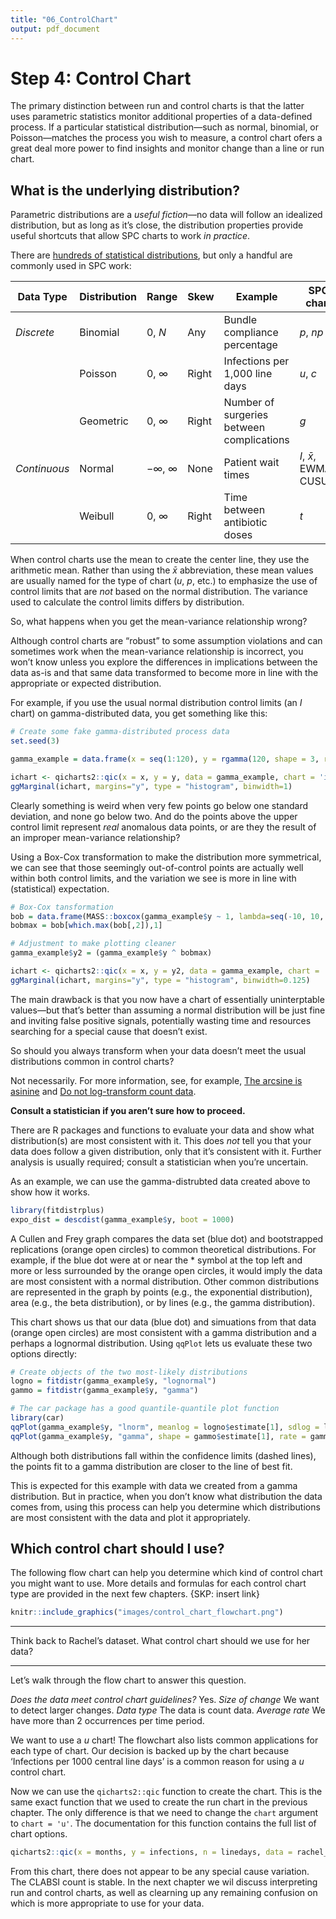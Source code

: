 ```yaml
---
title: "06_ControlChart"
output: pdf_document
---
```


# Step 4: Control Chart {-}

The primary distinction between run and control charts is that the latter uses parametric statistics monitor additional properties of a data-defined process. If a particular statistical distribution---such as normal, binomial, or Poisson---matches the process you wish to measure, a control chart ofers a great deal more power to find insights and monitor change than a line or run chart.  


## What is the underlying distribution?

Parametric distributions are a *useful fiction*---no data will follow an idealized distribution, but as long as it's close, the distribution properties provide useful shortcuts that allow SPC charts to work *in practice*.

There are [hundreds of statistical distributions](https://en.wikipedia.org/wiki/List_of_probability_distributions), but only a handful are commonly used in SPC work:  

| Data Type | Distribution | Range | Skew | Example | SPC chart |
| --------- | ------------ | ----- | ---- | ------- | --------- |
| *Discrete* | Binomial | 0, $N$ | Any | Bundle compliance percentage | *p*, *np* | 
| | Poisson | 0, $\infty$ | Right | Infections per 1,000 line days | *u*, *c* | 
| | Geometric | 0, $\infty$ | Right | Number of surgeries between complications | *g* | 
| *Continuous* | Normal | $-\infty$, $\infty$ | None | Patient wait times | *I*, $\bar{x}$, EWMA, CUSUM | 
| | Weibull | 0, $\infty$ | Right | Time between antibiotic doses | *t* | 


When control charts use the mean to create the center line, they use the arithmetic mean. Rather than using the $\bar{x}$ abbreviation, these mean values are usually named for the type of chart (*u*, *p*, etc.) to emphasize the use of control limits that are *not* based on the normal distribution. The variance used to calculate the control limits differs by distribution.   

So, what happens when you get the mean-variance relationship wrong?

Although control charts are "robust" to some assumption violations and can sometimes work when the mean-variance relationship is incorrect, you won't know unless you explore the differences in implications between the data as-is and that same data transformed to become more in line with the appropriate or expected distribution.

For example, if you use the usual normal distribution control limits (an *I* chart) on gamma-distributed data, you get something like this:  

```r
# Create some fake gamma-distributed process data
set.seed(3)

gamma_example = data.frame(x = seq(1:120), y = rgamma(120, shape = 3, rate = 0.8)) 

ichart <- qicharts2::qic(x = x, y = y, data = gamma_example, chart = 'i', y.neg = F)
ggMarginal(ichart, margins="y", type = "histogram", binwidth=1)
```

Clearly something is weird when very few points go below one standard deviation, and none go below two. And do the points above the upper control limit represent *real* anomalous data points, or are they the result of an improper mean-variance relationship?

Using a Box-Cox transformation to make the distribution more symmetrical, we can see that those seemingly out-of-control points are actually well within both control limits, and the variation we see is more in line with (statistical) expectation.

```r
# Box-Cox tansformation 
bob = data.frame(MASS::boxcox(gamma_example$y ~ 1, lambda=seq(-10, 10, 0.05), plotit=F))
bobmax = bob[which.max(bob[,2]),1]

# Adjustment to make plotting cleaner
gamma_example$y2 = (gamma_example$y ^ bobmax)

ichart <- qicharts2::qic(x = x, y = y2, data = gamma_example, chart = 'i', y.neg = F)
ggMarginal(ichart, margins="y", type = "histogram", binwidth=0.125)
```

The main drawback is that you now have a chart of essentially uninterptable values---but that's better than assuming a normal distribution will be just fine and inviting false positive signals, potentially wasting time and resources searching for a special cause that doesn't exist.    

So should you always transform when your data doesn't meet the usual distributions common in control charts? 

Not necessarily. For more information, see, for example, [The arcsine is asinine](https://esajournals.onlinelibrary.wiley.com/doi/full/10.1890/10-0340.1) and [Do not log-transform count data](https://besjournals.onlinelibrary.wiley.com/doi/10.1111/j.2041-210X.2010.00021.x). 


**Consult a statistician if you aren't sure how to proceed.** 


There are R packages and functions to evaluate your data and show what distribution(s) are most consistent with it. This does *not* tell you that your data does follow a given distribution, only that it's consistent with it. Further analysis is usually required; consult a statistician when you're uncertain.  

As an example, we can use the gamma-distrubted data created above to show how it works.  

```r
library(fitdistrplus)
expo_dist = descdist(gamma_example$y, boot = 1000)
```

A Cullen and Frey graph compares the data set (blue dot) and bootstrapped replications (orange open circles) to common theoretical distributions. For example, if the blue dot were at or near the \* symbol at the top left and more or less surrounded by the orange open circles, it would imply the data are most consistent with a normal distribution. Other common distributions are represented in the graph by points (e.g., the exponential distribution), area (e.g., the beta distribution), or by lines (e.g., the gamma distribution).  

This chart shows us that our data (blue dot) and simuations from that data (orange open circles) are most consistent with a gamma distribution and a perhaps a lognormal distribution. Using `qqPlot` lets us evaluate these two options directly:    

```r
# Create objects of the two most-likely distributions
logno = fitdistr(gamma_example$y, "lognormal")
gammo = fitdistr(gamma_example$y, "gamma")

# The car package has a good quantile-quantile plot function
library(car)
qqPlot(gamma_example$y, "lnorm", meanlog = logno$estimate[1], sdlog = logno$estimate[2], id=FALSE, ylab = '', layout = c(1,2))
qqPlot(gamma_example$y, "gamma", shape = gammo$estimate[1], rate = gammo$estimate[2], id=FALSE, ylab = '', layout = c(1,2))
```

Although both distributions fall within the confidence limits (dashed lines), the points fit to a gamma distribution are closer to the line of best fit. 

This is expected for this example with data we created from a gamma distribution. But in practice, when you don't know what distribution the data comes from, using this process can help you determine which distributions are most consistent with the data and plot it appropriately.  


## Which control chart should I use?

The following flow chart can help you determine which kind of control chart you might want to use. More details and formulas for each control chart type are provided in the next few chapters. {SKP: insert link}

```r
knitr::include_graphics("images/control_chart_flowchart.png")
```

*** 
Think back to Rachel's dataset. What control chart should we use for her data?

*** 

Let's walk through the flow chart to answer this question.

*Does the data meet control chart guidelines?* Yes.
*Size of change* We want to detect larger changes. 
*Data type* The data is count data. 
*Average rate* We have more than 2 occurrences per time period. 

We want to use a *u* chart! The flowchart also lists common applications for each type of chart. Our decision is backed up by the chart because 'Infections per 1000 central line days' is a common reason for using a *u* control chart. 

Now we can use the `qicharts2::qic` function to create the chart. This is the same exact function that we used to create the run chart in the previous chapter. The only difference is that we need to change the `chart` argument to `chart = 'u'`. The documentation for this function contains the full list of chart options. 

```r
qicharts2::qic(x = months, y = infections, n = linedays, data = rachel_data, multiply = 1000, chart = 'u', x.angle = 45, title = "u chart of Rachel's data", xlab = "Month", ylab = "Infection count per 1000 patient days")
```

From this chart, there does not appear to be any special cause variation. The CLABSI count is stable. In the next chapter we wil discuss interpreting run and control charts, as well as clearning up any remaining confusion on which is more appropriate to use for your data. 
